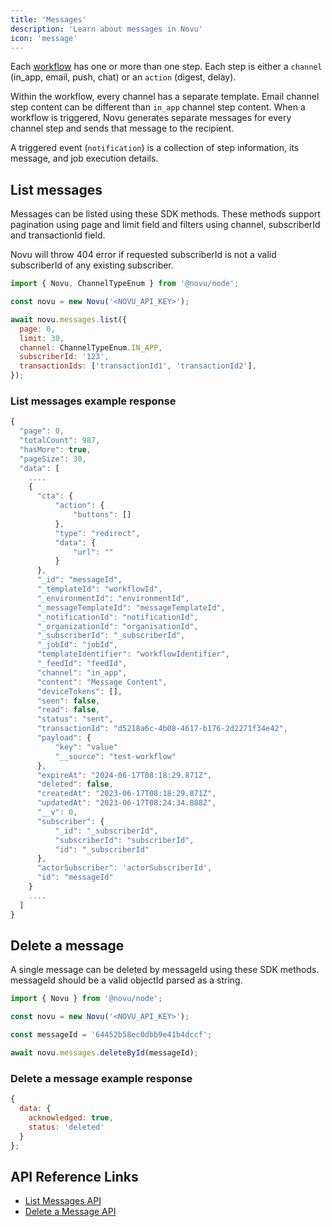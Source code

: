```yaml
---
title: 'Messages'
description: 'Learn about messages in Novu'
icon: 'message'
---
```


Each [workflow](/workflows/notification-workflows) has one or more than one step. Each step is either a `channel` (in_app, email, push, chat) or an `action` (digest, delay). 

Within the workflow, every channel has a separate template. Email channel step content can be different than `in_app` channel step content. When a workflow is triggered, Novu generates separate messages for every channel step and sends that message to the recipient.

 A triggered event (`notification`) is a collection of step information, its message, and job execution details.

## List messages

Messages can be listed using these SDK methods. These methods support pagination using page and limit field and filters using channel, subscriberId and transactionId field.

<Info>Novu will throw 404 error if requested subscriberId is not a valid subscriberId of any existing subscriber.</Info>

<Tabs>
  <Tab title="Node.js">

```javascript
import { Novu, ChannelTypeEnum } from '@novu/node';

const novu = new Novu('<NOVU_API_KEY>');

await novu.messages.list({
  page: 0,
  limit: 30,
  channel: ChannelTypeEnum.IN_APP,
  subscriberId: '123',
  transactionIds: ['transactionId1', 'transactionId2'],
});
```

  </Tab>
</Tabs>

### List messages example response

```javascript
{
  "page": 0,
  "totalCount": 987,
  "hasMore": true,
  "pageSize": 30,
  "data": [
    ....
    {
      "cta": {
          "action": {
              "buttons": []
          },
          "type": "redirect",
          "data": {
              "url": ""
          }
      },
      "_id": "messageId",
      "_templateId": "workflowId",
      "_environmentId": "environmentId",
      "_messageTemplateId": "messageTemplateId",
      "_notificationId": "notificationId",
      "_organizationId": "organisationId",
      "_subscriberId": "_subscriberId",
      "_jobId": "jobId",
      "templateIdentifier": "workflowIdentifier",
      "_feedId": "feedId",
      "channel": "in_app",
      "content": "Message Content",
      "deviceTokens": [],
      "seen": false,
      "read": false,
      "status": "sent",
      "transactionId": "d5218a6c-4b08-4617-b176-2d2271f34e42",
      "payload": {
          "key": "value"
          "__source": "test-workflow"
      },
      "expireAt": "2024-06-17T08:18:29.871Z",
      "deleted": false,
      "createdAt": "2023-06-17T08:18:29.871Z",
      "updatedAt": "2023-06-17T08:24:34.888Z",
      "__v": 0,
      "subscriber": {
          "_id": "_subscriberId",
          "subscriberId": "subscriberId",
          "id": "_subscriberId"
      },
      "actorSubscriber": 'actorSubscriberId',
      "id": "messageId"
    }
    ....
  ]
}
```

## Delete a message

A single message can be deleted by messageId using these SDK methods. messageId should be a valid objectId parsed as a string.

<Tabs>
  <Tab title="Node.js">

```javascript
import { Novu } from '@novu/node';

const novu = new Novu('<NOVU_API_KEY>');

const messageId = '64452b58ec0dbb9e41b4dccf';

await novu.messages.deleteById(messageId);
```

  </Tab>
</Tabs>

### Delete a message example response

```javascript
{
  data: {
    acknowledged: true,
    status: 'deleted'
  }
};
```

## API Reference Links

- [List Messages API](/api-reference/messages/get-messages/)
- [Delete a Message API](/api-reference/messages/delete-message/)